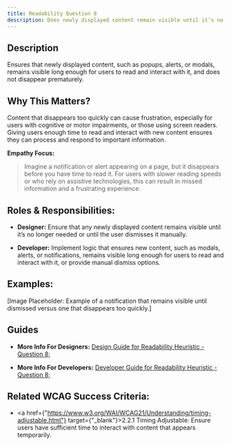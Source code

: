 ```yaml
---
title: Readability Question 8
description: Does newly displayed content remain visible until it’s no longer needed?
---
```


## Description

Ensures that newly displayed content, such as popups, alerts, or modals, remains visible long enough for users to read and interact with it, and does not disappear prematurely.

## Why This Matters?

Content that disappears too quickly can cause frustration, especially for users with cognitive or motor impairments, or those using screen readers. Giving users enough time to read and interact with new content ensures they can process and respond to important information.

**Empathy Focus:**
> Imagine a notification or alert appearing on a page, but it disappears before you have time to read it. For users with slower reading speeds or who rely on assistive technologies, this can result in missed information and a frustrating experience.

## Roles & Responsibilities:

- **Designer:** Ensure that any newly displayed content remains visible until it’s no longer needed or until the user dismisses it manually.

- **Developer:** Implement logic that ensures new content, such as modals, alerts, or notifications, remains visible long enough for users to read and interact with it, or provide manual dismiss options.

## Examples:

[Image Placeholder: Example of a notification that remains visible until dismissed versus one that disappears too quickly.]

## Guides

- **More Info For Designers:** <a href="/docs/design-guide/readability/question-8">Design Guide for Readability Heuristic - Question 8;</a>

- **More Info For Developers:** <a href="/docs/developer-guide/readability/question-8">Developer Guide for Readability Heuristic - Question 8;</a>

## Related WCAG Success Criteria:

- <a href={"https://www.w3.org/WAI/WCAG21/Understanding/timing-adjustable.html"} target={"_blank"}>2.2.1 Timing Adjustable</a>: Ensure users have sufficient time to interact with content that appears temporarily.

